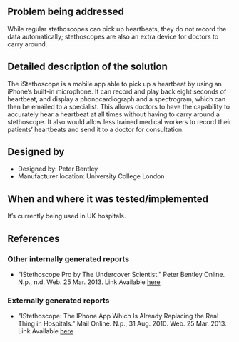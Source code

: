 {{Medical Device
|Health Topic=Cardiovascular diseases, Maternal mortality, Child mortality
|Classification=Diagnosis
|Scope=Commercialized
|Location=Europe
|Image=Istethoscope.jpg
|Image Caption=iStethoscope app on an iPhone
}}
<!-- Please make sure to use the format provided below for consistency between all devices. -->
==Problem being addressed==
While regular stethoscopes can pick up heartbeats, they do not record the data automatically; stethoscopes are also an extra device for doctors to carry around.
==Detailed description of the solution==
The iStethoscope is a mobile app able to pick up a heartbeat by using an iPhone’s built-in microphone.  It can record and play back eight seconds of heartbeat, and display a phonocardiograph and a spectrogram, which can then be emailed to a specialist.  This allows doctors to have the capability to accurately hear a heartbeat at all times without having to carry around a stethoscope.  It also would allow less trained medical workers to record their patients’ heartbeats and send it to a doctor for consultation.
==Designed by==
*Designed by: Peter Bentley 
*Manufacturer location: University College London

==When and where it was tested/implemented ==
It’s currently being used in UK hospitals.

==References==
===Other internally generated reports===
*  "IStethoscope Pro by The Undercover Scientist." Peter Bentley Online. N.p., n.d. Web. 25 Mar. 2013. Link Available [http://www.peterjbentley.com/istethoscopepro.html here]
===Externally generated reports===
*   "IStethoscope: The IPhone App Which Is Already Replacing the Real Thing in Hospitals." Mail Online. N.p., 31 Aug. 2010. Web. 25 Mar. 2013. Link Available [http://www.dailymail.co.uk/sciencetech/article-1307646/iStethoscope-The-iPhone-app-replacing-real-thing-hospitals.html here]
<!-- Add relevant categories, such as [[Category:HIV]] or [[Category:Malaria]] below this line -->